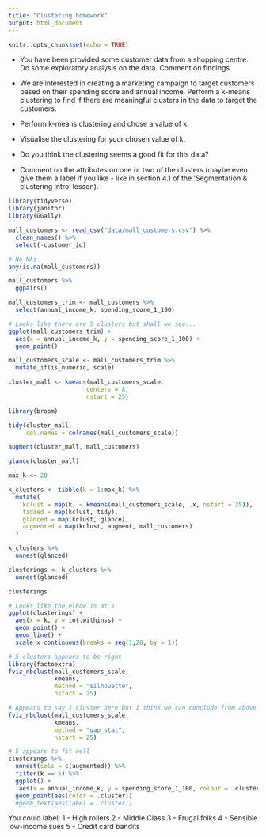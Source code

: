```yaml
---
title: "Clustering homework"
output: html_document
---
```


```r
knitr::opts_chunk$set(echo = TRUE)
```


* You have been provided some customer data from a shopping centre. Do some exploratory analysis on the data. Comment on findings. 

* We are interested in creating a marketing campaign to target customers based on their spending score and annual income. Perform a k-means clustering to find if there are meaningful clusters in the data to target the customers. 

* Perform k-means clustering and chose a value of k.

* Visualise the clustering for your chosen value of k.

* Do you think the clustering seems a good fit for this data?

* Comment on the attributes on one or two of the clusters (maybe even give them a label if you like - like in section 4.1 of the 'Segmentation & clustering intro' lesson). 

```r
library(tidyverse)
library(janitor)
library(GGally)
```

```r
mall_customers <- read_csv("data/mall_customers.csv") %>% 
  clean_names() %>% 
  select(-customer_id)
```

```r
# No NAs
any(is.na(mall_customers))
```

```r
mall_customers %>% 
  ggpairs()
```

```r
mall_customers_trim <- mall_customers %>% 
  select(annual_income_k, spending_score_1_100)
```

```r
# Looks like there are 5 clusters but shall we see...
ggplot(mall_customers_trim) +
  aes(x = annual_income_k, y = spending_score_1_100) +
  geom_point() 
```

```r
mall_customers_scale <- mall_customers_trim %>% 
  mutate_if(is_numeric, scale)
```

```r
cluster_mall <- kmeans(mall_customers_scale, 
                      centers = 8, 
                      nstart = 25)
```

```r
library(broom)

tidy(cluster_mall,
     col.names = colnames(mall_customers_scale))

augment(cluster_mall, mall_customers)
```

```r
glance(cluster_mall)
```

```r
max_k <- 20 

k_clusters <- tibble(k = 1:max_k) %>%
  mutate(
    kclust = map(k, ~ kmeans(mall_customers_scale, .x, nstart = 25)), 
    tidied = map(kclust, tidy),
    glanced = map(kclust, glance),
    augmented = map(kclust, augment, mall_customers)
  )

k_clusters %>% 
  unnest(glanced)
```

```r
clusterings <- k_clusters %>% 
  unnest(glanced) 

clusterings 
```

```r
# Looks like the elbow is at 5
ggplot(clusterings) +
  aes(x = k, y = tot.withinss) +
  geom_point() +
  geom_line() + 
  scale_x_continuous(breaks = seq(1,20, by = 1))
```

```r
# 5 clusters appears to be right
library(factoextra)
fviz_nbclust(mall_customers_scale, 
             kmeans,
             method = "silhouette", 
             nstart = 25)
```

```r
# Appears to say 1 cluster here but I think we can conclude from above that we'll go with 5
fviz_nbclust(mall_customers_scale, 
             kmeans,
             method = "gap_stat", 
             nstart = 25)
```

```r
# 5 appears to fit well
clusterings %>% 
  unnest(cols = c(augmented)) %>% 
  filter(k == 5) %>% 
  ggplot() + 
   aes(x = annual_income_k, y = spending_score_1_100, colour = .cluster) +
  geom_point(aes(color = .cluster)) 
  #geom_text(aes(label = .cluster)) 
```

You could label: 
1 - High rollers
2 - Middle Class 
3 - Frugal folks
4 - Sensible low-income sues 
5 - Credit card bandits 
